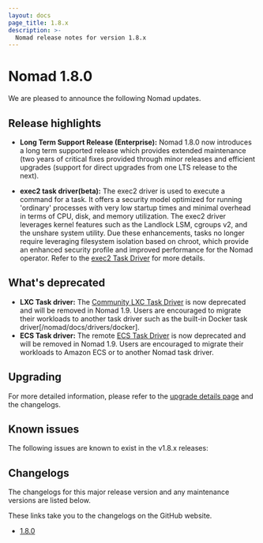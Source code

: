 ```yaml
---
layout: docs
page_title: 1.8.x
description: >-
  Nomad release notes for version 1.8.x
---
```


# Nomad 1.8.0

We are pleased to announce the following Nomad updates.

## Release highlights

- **Long Term Support Release (Enterprise):** Nomad 1.8.0 now introduces a long term supported release which provides extended maintenance (two years of critical fixes provided through minor releases and efficient upgrades (support for direct upgrades from one LTS release to the next). 

- **exec2 task driver(beta):** The exec2 driver is used to execute a command for a task. It offers a security model optimized for running 'ordinary' processes with very low startup times and minimal overhead in terms of CPU, disk, and memory utilization. The exec2 driver leverages kernel features such as the Landlock LSM, cgroups v2, and the unshare system utility. Due these enhancements, tasks no longer require leveraging filesystem isolation based on chroot, which provide an enhanced security profile and improved performance for the Nomad operator. Refer to the [exec2 Task Driver](/nomad/plugins/v1.8.x/drivers/exec2) for more details. 



## What's deprecated

- **LXC Task driver:** The [Community LXC Task Driver](/nomad/plugins/drivers/community/lxc) is now deprecated and will be removed in Nomad 1.9. Users are encouraged to migrate their workloads to another task driver such as the built-in Docker task driver[/nomad/docs/drivers/docker]. 
- **ECS Task driver:** The remote [ECS Task Driver](https://developer.hashicorp.com/nomad/plugins/drivers/remote/ecs) is now deprecated and will be removed in Nomad 1.9. Users are encouraged to migrate their workloads to Amazon ECS or to another Nomad task driver. 

## Upgrading

For more detailed information, please refer to the [upgrade details page](/nomad/docs/upgrade/upgrade-specific) and the changelogs.

## Known issues

The following issues are known to exist in the v1.8.x releases:

## Changelogs

The changelogs for this major release version and any maintenance versions are listed below.

<Note> These links take you to the changelogs on the GitHub website. </Note>

- [1.8.0](https://github.com/hashicorp/nomad/releases/tag/v1.8.0)

